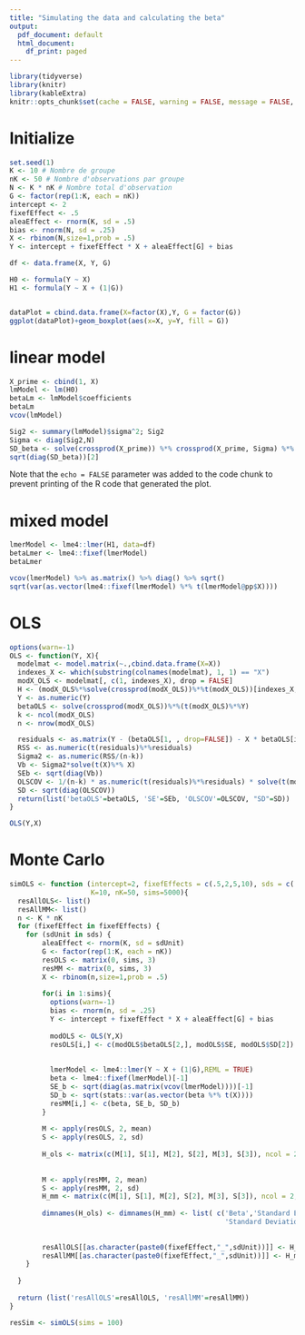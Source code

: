 ```yaml
---
title: "Simulating the data and calculating the beta"
output:
  pdf_document: default
  html_document:
    df_print: paged
---
```


```r
library(tidyverse)
library(knitr) 
library(kableExtra)
knitr::opts_chunk$set(cache = FALSE, warning = FALSE, message = FALSE, cache.lazy = FALSE)
```


# Initialize
```r
set.seed(1)
K <- 10 # Nombre de groupe
nK <- 50 # Nombre d'observations par groupe
N <- K * nK # Nombre total d'observation
G <- factor(rep(1:K, each = nK))
intercept <- 2
fixefEffect <- .5
aleaEffect <- rnorm(K, sd = .5)
bias <- rnorm(N, sd = .25)
X <- rbinom(N,size=1,prob = .5)
Y <- intercept + fixefEffect * X + aleaEffect[G] + bias

df <- data.frame(X, Y, G)

H0 <- formula(Y ~ X)
H1 <- formula(Y ~ X + (1|G))


dataPlot = cbind.data.frame(X=factor(X),Y, G = factor(G))
ggplot(dataPlot)+geom_boxplot(aes(x=X, y=Y, fill = G))
```


# linear model

```r
X_prime <- cbind(1, X)
lmModel <- lm(H0)
betaLm <- lmModel$coefficients
betaLm
vcov(lmModel) 

Sig2 <- summary(lmModel)$sigma^2; Sig2
Sigma <- diag(Sig2,N)
SD_beta <- solve(crossprod(X_prime)) %*% crossprod(X_prime, Sigma) %*% X_prime %*% solve(crossprod(X_prime))
sqrt(diag(SD_beta))[2]
```

Note that the `echo = FALSE` parameter was added to the code chunk to prevent printing of the R code that generated the plot.

# mixed model

```r
lmerModel <- lme4::lmer(H1, data=df)
betaLmer <- lme4::fixef(lmerModel)
betaLmer

vcov(lmerModel) %>% as.matrix() %>% diag() %>% sqrt()
sqrt(var(as.vector(lme4::fixef(lmerModel) %*% t(lmerModel@pp$X))))
```



# OLS

```r
options(warn=-1)
OLS <- function(Y, X){
  modelmat <- model.matrix(~.,cbind.data.frame(X=X))
  indexes_X <- which(substring(colnames(modelmat), 1, 1) == "X")
  modX_OLS <- modelmat[, c(1, indexes_X), drop = FALSE]
  H <- (modX_OLS%*%solve(crossprod(modX_OLS))%*%t(modX_OLS))[indexes_X, , drop=FALSE]
  Y <- as.numeric(Y)
  betaOLS <- solve(crossprod(modX_OLS))%*%(t(modX_OLS)%*%Y)
  k <- ncol(modX_OLS)
  n <- nrow(modX_OLS)

  residuals <- as.matrix(Y - (betaOLS[1, , drop=FALSE]) - X * betaOLS[indexes_X, , drop=FALSE])   
  RSS <- as.numeric(t(residuals)%*%residuals)
  Sigma2 <- as.numeric(RSS/(n-k))
  Vb <- Sigma2*solve(t(X)%*% X)
  SEb <- sqrt(diag(Vb))
  OLSCOV <- 1/(n-k) * as.numeric(t(residuals)%*%residuals) * solve(t(modX_OLS)%*%modX_OLS)
  SD <- sqrt(diag(OLSCOV))
  return(list('betaOLS'=betaOLS, 'SE'=SEb, 'OLSCOV'=OLSCOV, "SD"=SD))
}

OLS(Y,X)

```



# Monte Carlo
```r
simOLS <- function (intercept=2, fixefEffects = c(.5,2,5,10), sds = c(.5,4,8,10),
                    K=10, nK=50, sims=5000){
  resAllOLS<- list()
  resAllMM<- list()
  n <- K * nK
  for (fixefEffect in fixefEffects) {
    for (sdUnit in sds) {
        aleaEffect <- rnorm(K, sd = sdUnit)
        G <- factor(rep(1:K, each = nK))
        resOLS <- matrix(0, sims, 3)
        resMM <- matrix(0, sims, 3)
        X <- rbinom(n,size=1,prob = .5)
        
        for(i in 1:sims){
          options(warn=-1)
          bias <- rnorm(n, sd = .25)
          Y <- intercept + fixefEffect * X + aleaEffect[G] + bias
          
          modOLS <- OLS(Y,X)
          resOLS[i,] <- c(modOLS$betaOLS[2,], modOLS$SE, modOLS$SD[2])
          
          
          lmerModel <- lme4::lmer(Y ~ X + (1|G),REML = TRUE)
          beta <- lme4::fixef(lmerModel)[-1]
          SE_b <- sqrt(diag(as.matrix(vcov(lmerModel))))[-1]
          SD_b <- sqrt(stats::var(as.vector(beta %*% t(X))))
          resMM[i,] <- c(beta, SE_b, SD_b)
        }
        
        M <- apply(resOLS, 2, mean)
        S <- apply(resOLS, 2, sd)
        
        H_ols <- matrix(c(M[1], S[1], M[2], S[2], M[3], S[3]), ncol = 2, byrow = TRUE)
        
      
        M <- apply(resMM, 2, mean)
        S <- apply(resMM, 2, sd)
        H_mm <- matrix(c(M[1], S[1], M[2], S[2], M[3], S[3]), ncol = 2, byrow = TRUE)
      
        dimnames(H_ols) <- dimnames(H_mm) <- list( c('Beta','Standard Error', 
                                                     'Standard Deviation'), c('mean', 'se'))
        
        
        resAllOLS[[as.character(paste0(fixefEffect,"_",sdUnit))]] <- H_ols
        resAllMM[[as.character(paste0(fixefEffect,"_",sdUnit))]] <- H_mm
    }
   
  }
  
  return (list('resAllOLS'=resAllOLS, 'resAllMM'=resAllMM))
}

resSim <- simOLS(sims = 100)
```



\begin{table}[ht]
\centering
\begin{tabular}{@{\extracolsep{4pt}}llcccccccccccc}
\toprule   
{} & {} & {} & \multicolumn{2}{c}{$\boldsymbol{\Sigma = 0.5}$}  & \multicolumn{2}{c}{$\boldsymbol{\Sigma = 4}$} & \multicolumn{2}{c}{$\boldsymbol{\Sigma = 8}$} & \multicolumn{2}{c}{$\boldsymbol{\Sigma = 10}$}\\
 
 \cmidrule{4-5} 
 \cmidrule{6-7} 
 \cmidrule{8-9} 
 \cmidrule{10-11} 
 Model & $\boldsymbol{\beta}$&Estimate & $\mu$ & $SE$ & $\mu$ & $SE$ & $\mu$ & $SE$ & $\mu$ & $SE$  \\ 
\midrule
&\\
$\boldsymbol{\beta = 0.5}$&OLS& $\boldsymbol{\hat\beta}$ & `r round(resSim$resAllOLS[[1]][1,1], 3)` & `r round(resSim$resAllOLS[[1]][1,2], 3)` & `r round(resSim$resAllOLS[[2]][1,1], 3)` &  `r round(resSim$resAllOLS[[2]][1,2], 3)` & `r round(resSim$resAllOLS[[3]][1,1], 3)` & `r round(resSim$resAllOLS[[3]][1,2], 3)`& `r round(resSim$resAllOLS[[4]][1,1], 3)` & `r round(resSim$resAllOLS[[4]][1,2], 3)`\\ 

  & & $\boldsymbol{SE(\hat\beta)}$ & `r round(resSim$resAllOLS[[1]][2,1], 3)` & `r round(resSim$resAllOLS[[1]][2,2], 3)` & `r round(resSim$resAllOLS[[2]][2,1], 3)` &  `r round(resSim$resAllOLS[[2]][2,2], 3)` & `r round(resSim$resAllOLS[[3]][2,1], 3)` & `r round(resSim$resAllOLS[[3]][2,2], 3)`& `r round(resSim$resAllOLS[[4]][2,1], 3)` & `r round(resSim$resAllOLS[[4]][2,2], 3)`\\ 
  
  & & $\boldsymbol{SD(\hat\beta)}$ & `r round(resSim$resAllOLS[[1]][3,1], 3)` & `r round(resSim$resAllOLS[[1]][3,2], 3)` & `r round(resSim$resAllOLS[[2]][3,1], 3)` &  `r round(resSim$resAllOLS[[2]][3,2], 3)` & `r round(resSim$resAllOLS[[3]][3,1], 3)` & `r round(resSim$resAllOLS[[3]][3,2], 3)`& `r round(resSim$resAllOLS[[4]][3,1], 3)` & `r round(resSim$resAllOLS[[4]][3,2], 3)`\\
 
 \\
 
 & MM & $\boldsymbol{\hat\beta}$ & `r round(resSim$resAllMM[[1]][1,1], 3)` & `r round(resSim$resAllMM[[1]][1,2], 3)` & `r round(resSim$resAllMM[[2]][1,1], 3)` &  `r round(resSim$resAllMM[[2]][1,2], 3)` & `r round(resSim$resAllMM[[3]][1,1], 3)` & `r round(resSim$resAllMM[[3]][1,2], 3)`& `r round(resSim$resAllMM[[4]][1,1], 3)` & `r round(resSim$resAllMM[[4]][1,2], 3)`\\ 

  & & $\boldsymbol{SE(\hat\beta)}$ & `r round(resSim$resAllMM[[1]][2,1], 3)` & `r round(resSim$resAllMM[[1]][2,2], 3)` & `r round(resSim$resAllMM[[2]][2,1], 3)` &  `r round(resSim$resAllMM[[2]][2,2], 3)` & `r round(resSim$resAllMM[[3]][2,1], 3)` & `r round(resSim$resAllMM[[3]][2,2], 3)`& `r round(resSim$resAllMM[[4]][2,1], 3)` & `r round(resSim$resAllMM[[4]][2,2], 3)`\\ 
  
 & & $\boldsymbol{SD(\hat\beta)}$ & `r round(resSim$resAllMM[[1]][3,1], 3)` & `r round(resSim$resAllMM[[1]][3,2], 3)` & `r round(resSim$resAllMM[[2]][3,1], 3)` &  `r round(resSim$resAllMM[[2]][3,2], 3)` & `r round(resSim$resAllMM[[3]][3,1], 3)` & `r round(resSim$resAllMM[[3]][3,2], 3)`& `r round(resSim$resAllMM[[4]][3,1], 3)` & `r round(resSim$resAllMM[[4]][3,2], 3)`\\
  
  \hline
&\\

$\boldsymbol{\beta = 2}$  & OLS & $\boldsymbol{\hat\beta}$ & `r round(resSim$resAllOLS[[5]][1,1], 3)` & `r round(resSim$resAllOLS[[5]][1,2], 3)` & `r round(resSim$resAllOLS[[6]][1,1], 3)` &  `r round(resSim$resAllOLS[[6]][1,2], 3)` & `r round(resSim$resAllOLS[[7]][1,1], 3)` & `r round(resSim$resAllOLS[[7]][1,2], 3)`& `r round(resSim$resAllOLS[[8]][1,1], 3)` & `r round(resSim$resAllOLS[[8]][1,2], 3)`\\ 

  && $\boldsymbol{SE(\hat\beta)}$ & `r round(resSim$resAllOLS[[5]][2,1], 3)` & `r round(resSim$resAllOLS[[5]][2,2], 3)` & `r round(resSim$resAllOLS[[6]][2,1], 3)` &  `r round(resSim$resAllOLS[[6]][2,2], 3)` & `r round(resSim$resAllOLS[[7]][2,1], 3)` & `r round(resSim$resAllOLS[[7]][2,2], 3)`& `r round(resSim$resAllOLS[[8]][2,1], 3)` & `r round(resSim$resAllOLS[[8]][2,2], 3)`\\ 
  
  && $\boldsymbol{SD(\hat\beta)}$ & `r round(resSim$resAllOLS[[5]][3,1], 3)` & `r round(resSim$resAllOLS[[5]][3,2], 3)` & `r round(resSim$resAllOLS[[6]][3,1], 3)` &  `r round(resSim$resAllOLS[[6]][3,2], 3)` & `r round(resSim$resAllOLS[[7]][3,1], 3)` & `r round(resSim$resAllOLS[[7]][3,2], 3)`& `r round(resSim$resAllOLS[[8]][3,1], 3)` & `r round(resSim$resAllOLS[[8]][3,2], 3)`\\ 
  
 \\ 
  
 &  MM & $\boldsymbol{\hat\beta}$ & `r round(resSim$resAllMM[[5]][1,1], 3)` & `r round(resSim$resAllMM[[5]][1,2], 3)` & `r round(resSim$resAllMM[[6]][1,1], 3)` &  `r round(resSim$resAllMM[[6]][1,2], 3)` & `r round(resSim$resAllMM[[7]][1,1], 3)` & `r round(resSim$resAllMM[[7]][1,2], 3)`& `r round(resSim$resAllMM[[8]][1,1], 3)` & `r round(resSim$resAllMM[[8]][1,2], 3)`\\ 

  && $\boldsymbol{SE(\hat\beta)}$ & `r round(resSim$resAllMM[[5]][2,1], 3)` & `r round(resSim$resAllMM[[5]][2,2], 3)` & `r round(resSim$resAllMM[[6]][2,1], 3)` &  `r round(resSim$resAllMM[[6]][2,2], 3)` & `r round(resSim$resAllMM[[7]][2,1], 3)` & `r round(resSim$resAllMM[[7]][2,2], 3)`& `r round(resSim$resAllMM[[8]][2,1], 3)` & `r round(resSim$resAllMM[[8]][2,2], 3)`\\ 
  
  && $\boldsymbol{SD(\hat\beta)}$ & `r round(resSim$resAllMM[[5]][3,1], 3)` & `r round(resSim$resAllMM[[5]][3,2], 3)` & `r round(resSim$resAllMM[[6]][3,1], 3)` &  `r round(resSim$resAllMM[[6]][3,2], 3)` & `r round(resSim$resAllMM[[7]][3,1], 3)` & `r round(resSim$resAllMM[[7]][3,2], 3)`& `r round(resSim$resAllMM[[8]][3,1], 3)` & `r round(resSim$resAllMM[[8]][3,2], 3)`\\
  
  \hline
&\\
$\boldsymbol{\beta = 5}$  & OLS & $\boldsymbol{\hat\beta}$ &  `r round(resSim$resAllOLS[[9]][1,1], 3)` & `r round(resSim$resAllOLS[[9]][1,2], 3)` & `r round(resSim$resAllOLS[[10]][1,1], 3)` &  `r round(resSim$resAllOLS[[10]][1,2], 3)` & `r round(resSim$resAllOLS[[11]][1,1], 3)` & `r round(resSim$resAllOLS[[11]][1,2], 3)`& `r round(resSim$resAllOLS[[12]][1,1], 3)` & `r round(resSim$resAllOLS[[12]][1,2], 3)`\\ 

&  & $\boldsymbol{SE(\hat\beta)}$ & `r round(resSim$resAllOLS[[9]][2,1], 3)` & `r round(resSim$resAllOLS[[9]][2,2], 3)` & `r round(resSim$resAllOLS[[10]][2,1], 3)` &  `r round(resSim$resAllOLS[[10]][2,2], 3)` & `r round(resSim$resAllOLS[[11]][2,1], 3)` & `r round(resSim$resAllOLS[[11]][2,2], 3)`& `r round(resSim$resAllOLS[[12]][2,1], 3)` & `r round(resSim$resAllOLS[[12]][2,2], 3)`\\ 
  
 & & $\boldsymbol{SD(\hat\beta)}$ & `r round(resSim$resAllOLS[[9]][3,1], 3)` & `r round(resSim$resAllOLS[[9]][3,2], 3)` & `r round(resSim$resAllOLS[[10]][3,1], 3)` &  `r round(resSim$resAllOLS[[10]][3,2], 3)` & `r round(resSim$resAllOLS[[11]][3,1], 3)` & `r round(resSim$resAllOLS[[11]][3,2], 3)`& `r round(resSim$resAllOLS[[12]][3,1], 3)` & `r round(resSim$resAllOLS[[12]][3,2], 3)`\\ 
  
  \\
 & MM & $\boldsymbol{\hat\beta}$ &  `r round(resSim$resAllMM[[9]][1,1], 3)` & `r round(resSim$resAllMM[[9]][1,2], 3)` & `r round(resSim$resAllMM[[10]][1,1], 3)` &  `r round(resSim$resAllMM[[10]][1,2], 3)` & `r round(resSim$resAllMM[[11]][1,1], 3)` & `r round(resSim$resAllMM[[11]][1,2], 3)`& `r round(resSim$resAllMM[[12]][1,1], 3)` & `r round(resSim$resAllMM[[12]][1,2], 3)`\\ 

&  & $\boldsymbol{SE(\hat\beta)}$ & `r round(resSim$resAllMM[[9]][2,1], 3)` & `r round(resSim$resAllMM[[9]][2,2], 3)` & `r round(resSim$resAllMM[[10]][2,1], 3)` &  `r round(resSim$resAllMM[[10]][2,2], 3)` & `r round(resSim$resAllMM[[11]][2,1], 3)` & `r round(resSim$resAllMM[[11]][2,2], 3)`& `r round(resSim$resAllMM[[12]][2,1], 3)` & `r round(resSim$resAllMM[[12]][2,2], 3)`\\ 
  
 & & $\boldsymbol{SD(\hat\beta)}$ & `r round(resSim$resAllMM[[9]][3,1], 3)` & `r round(resSim$resAllMM[[9]][3,2], 3)` & `r round(resSim$resAllMM[[10]][3,1], 3)` &  `r round(resSim$resAllMM[[10]][3,2], 3)` & `r round(resSim$resAllMM[[11]][3,1], 3)` & `r round(resSim$resAllMM[[11]][3,2], 3)`& `r round(resSim$resAllMM[[12]][3,1], 3)` & `r round(resSim$resAllMM[[12]][3,2], 3)`\\
  
  \hline
&\\
$\boldsymbol{\beta = 10}$  & OLS & $\boldsymbol{\hat\beta}$ & `r round(resSim$resAllOLS[[13]][1,1], 3)` & `r round(resSim$resAllOLS[[13]][1,2], 3)` & `r round(resSim$resAllOLS[[14]][1,1], 3)` &  `r round(resSim$resAllOLS[[14]][1,2], 3)` & `r round(resSim$resAllOLS[[15]][1,1], 3)` & `r round(resSim$resAllOLS[[15]][1,2], 3)`& `r round(resSim$resAllOLS[[16]][1,1], 3)` & `r round(resSim$resAllOLS[[16]][1,2], 3)`\\ 

  && $\boldsymbol{SE(\hat\beta)}$ & `r round(resSim$resAllOLS[[13]][2,1], 3)` & `r round(resSim$resAllOLS[[13]][2,2], 3)` & `r round(resSim$resAllOLS[[14]][2,1], 3)` &  `r round(resSim$resAllOLS[[14]][2,2], 3)` & `r round(resSim$resAllOLS[[15]][2,1], 3)` & `r round(resSim$resAllOLS[[15]][2,2], 3)`& `r round(resSim$resAllOLS[[16]][2,1], 3)` & `r round(resSim$resAllOLS[[16]][2,2], 3)`\\ 
  
&& $\boldsymbol{SD(\hat\beta)}$ & `r round(resSim$resAllOLS[[13]][3,1], 3)` & `r round(resSim$resAllOLS[[13]][3,2], 3)` & `r round(resSim$resAllOLS[[14]][3,1], 3)` &  `r round(resSim$resAllOLS[[14]][3,2], 3)` & `r round(resSim$resAllOLS[[15]][3,1], 3)` & `r round(resSim$resAllOLS[[15]][3,2], 3)`& `r round(resSim$resAllOLS[[16]][3,1], 3)` & `r round(resSim$resAllOLS[[16]][3,2], 3)`\\

 \\
 &  MM & $\boldsymbol{\hat\beta}$ &  `r round(resSim$resAllMM[[13]][1,1], 3)` & `r round(resSim$resAllMM[[13]][1,2], 3)` & `r round(resSim$resAllMM[[14]][1,1], 3)` &  `r round(resSim$resAllMM[[14]][1,2], 3)` & `r round(resSim$resAllMM[[15]][1,1], 3)` & `r round(resSim$resAllMM[[15]][1,2], 3)`& `r round(resSim$resAllMM[[16]][1,1], 3)` & `r round(resSim$resAllMM[[16]][1,2], 3)`\\ 

  && $\boldsymbol{SE(\hat\beta)}$ & `r round(resSim$resAllMM[[13]][2,1], 3)` & `r round(resSim$resAllMM[[13]][2,2], 3)` & `r round(resSim$resAllMM[[14]][2,1], 3)` &  `r round(resSim$resAllMM[[14]][2,2], 3)` & `r round(resSim$resAllMM[[15]][2,1], 3)` & `r round(resSim$resAllMM[[15]][2,2], 3)`& `r round(resSim$resAllMM[[16]][2,1], 3)` & `r round(resSim$resAllMM[[16]][2,2], 3)`\\ 
  
&& $\boldsymbol{SD(\hat\beta)}$ & `r round(resSim$resAllMM[[13]][3,1], 3)` & `r round(resSim$resAllMM[[13]][3,2], 3)` & `r round(resSim$resAllMM[[14]][3,1], 3)` &  `r round(resSim$resAllMM[[14]][3,2], 3)` & `r round(resSim$resAllMM[[15]][3,1], 3)` & `r round(resSim$resAllMM[[15]][3,2], 3)`& `r round(resSim$resAllMM[[16]][3,1], 3)` & `r round(resSim$resAllMM[[16]][3,2], 3)`\\
  
&\\
\bottomrule
\end{tabular}
\caption{OLS and Mixed Model estimates with 100 Monte-Carlo replicates} 
\end{table}



